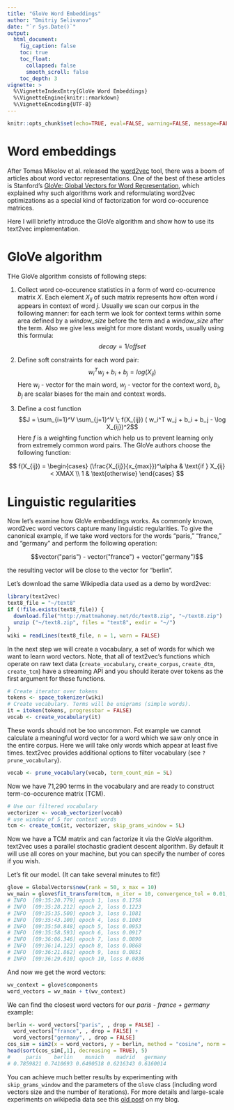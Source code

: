 ```yaml
---
title: "GloVe Word Embeddings"
author: "Dmitriy Selivanov"
date: "`r Sys.Date()`"
output:
  html_document:
    fig_caption: false
    toc: true
    toc_float:
      collapsed: false
      smooth_scroll: false
    toc_depth: 3
vignette: >
  %\VignetteIndexEntry{GloVe Word Embeddings}
  %\VignetteEngine{knitr::rmarkdown}
  %\VignetteEncoding{UTF-8}
---
```

```r
knitr::opts_chunk$set(echo=TRUE, eval=FALSE, warning=FALSE, message=FALSE)
```
# Word embeddings

After Tomas Mikolov et al. released the [word2vec](https://code.google.com/p/word2vec/) tool, there was a boom of articles about word vector representations. One of the best of these articles is Stanford's [GloVe: Global Vectors for Word Representation](http://nlp.stanford.edu/projects/glove/), which explained why such algorithms work and reformulating word2vec optimizations as a special kind of factorization for word co-occurence matrices. 

Here I will briefly introduce the GloVe algorithm and show how to use its text2vec implementation.

# GloVe algorithm

THe GloVe algorithm consists of following steps:

1. Collect word co-occurence statistics in a form of word co-ocurrence matrix $X$. Each element $X_{ij}$ of such matrix represents how often word *i* appears in context of word *j*. Usually we scan our corpus in the following manner: for each term we look for context terms within some area defined by a *window_size* before the term and a *window_size* after the term. Also we give less weight for more distant words, usually using this formula: $$decay = 1/offset$$

2. Define soft constraints for each word pair:  $$w_i^Tw_j + b_i + b_j = log(X_{ij})$$ Here $w_i$ - vector for the main word, $w_j$ - vector for the context word, $b_i$, $b_j$ are scalar biases for the main and context words.

3. Define a cost function 
$$J = \sum_{i=1}^V \sum_{j=1}^V \; f(X_{ij}) ( w_i^T w_j + b_i + b_j - \log X_{ij})^2$$
Here $f$ is a weighting function which help us to prevent learning only from extremely common word pairs. The GloVe authors choose the following function:

$$
f(X_{ij}) = 
\begin{cases}
(\frac{X_{ij}}{x_{max}})^\alpha & \text{if } X_{ij} < XMAX \\
1 & \text{otherwise}
\end{cases}
$$

# Linguistic regularities

Now let's examine how GloVe embeddings works. As commonly known, word2vec word vectors capture many linguistic regularities. To give the canonical example, if we take word vectors for the words "paris," "france," and "germany" and perform the following operation: 

$$vector("paris") - vector("france") + vector("germany")$$ 

the resulting vector will be close to the vector for "berlin".

Let's download the same Wikipedia data used as a demo by word2vec:

```r
library(text2vec)
text8_file = "~/text8"
if (!file.exists(text8_file)) {
  download.file("http://mattmahoney.net/dc/text8.zip", "~/text8.zip")
  unzip ("~/text8.zip", files = "text8", exdir = "~/")
}
wiki = readLines(text8_file, n = 1, warn = FALSE)
```

In the next step we will create a vocabulary, a set of words for which we want to learn word vectors. Note, that all of text2vec's functions which operate on raw text data (`create_vocabulary`, `create_corpus`, `create_dtm`, `create_tcm`) have a streaming API and you should iterate over tokens as the first argument for these functions.

```r
# Create iterator over tokens
tokens <- space_tokenizer(wiki)
# Create vocabulary. Terms will be unigrams (simple words).
it = itoken(tokens, progressbar = FALSE)
vocab <- create_vocabulary(it)
```

These words should not be too uncommon. Fot example we cannot calculate a meaningful word vector for a word which we saw only once in the entire corpus. Here we will take only words which appear at least five times. text2vec provides additional options to filter vocabulary (see `?prune_vocabulary`).

```r
vocab <- prune_vocabulary(vocab, term_count_min = 5L)
```

Now we have 71,290 terms in the vocabulary and are ready to construct term-co-occurence matrix (TCM).

```r
# Use our filtered vocabulary
vectorizer <- vocab_vectorizer(vocab)
# use window of 5 for context words
tcm <- create_tcm(it, vectorizer, skip_grams_window = 5L)
```

Now we have a TCM matrix and can factorize it via the GloVe algorithm.  
text2vec uses a parallel stochastic gradient descent algorithm. By default it will use all cores on your machine, but you can specify the number of cores if you wish.

Let's fit our model. (It can take several minutes to fit!)

```r
glove = GlobalVectors$new(rank = 50, x_max = 10)
wv_main = glove$fit_transform(tcm, n_iter = 10, convergence_tol = 0.01, n_threads = 8)
# INFO  [09:35:20.779] epoch 1, loss 0.1758 
# INFO  [09:35:28.212] epoch 2, loss 0.1223 
# INFO  [09:35:35.500] epoch 3, loss 0.1081 
# INFO  [09:35:43.100] epoch 4, loss 0.1003 
# INFO  [09:35:50.848] epoch 5, loss 0.0953 
# INFO  [09:35:58.593] epoch 6, loss 0.0917 
# INFO  [09:36:06.346] epoch 7, loss 0.0890 
# INFO  [09:36:14.123] epoch 8, loss 0.0868 
# INFO  [09:36:21.862] epoch 9, loss 0.0851 
# INFO  [09:36:29.610] epoch 10, loss 0.0836 
```

And now we get the word vectors:

```r
wv_context = glove$components
word_vectors = wv_main + t(wv_context)
```

We can find the closest word vectors for our *paris - france + germany* example:

```r
berlin <- word_vectors["paris", , drop = FALSE] - 
  word_vectors["france", , drop = FALSE] + 
  word_vectors["germany", , drop = FALSE]
cos_sim = sim2(x = word_vectors, y = berlin, method = "cosine", norm = "l2")
head(sort(cos_sim[,1], decreasing = TRUE), 5)
#     paris    berlin    munich    madrid   germany 
# 0.7859821 0.7410693 0.6490518 0.6216343 0.6160014
```

You can achieve much better results by experimenting with `skip_grams_window` and the parameters of the `GloVe` class (including word vectors size and the number of iterations). For more details and large-scale experiments on wikipedia data see this [old post](http://dsnotes.com/blog/text2vec/2015/12/01/glove-enwiki/) on my blog.
